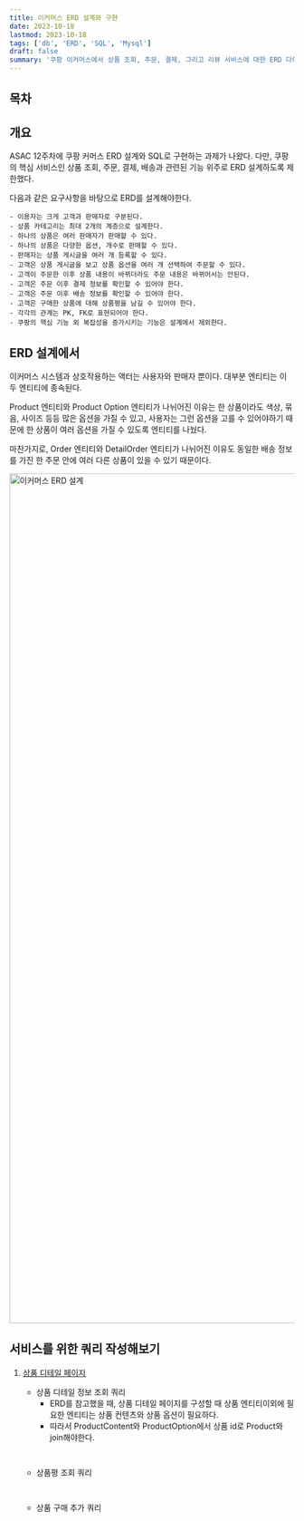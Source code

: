 ```yaml
---
title: 이커머스 ERD 설계와 구현
date: 2023-10-18
lastmod: 2023-10-18
tags: ['db', 'ERD', 'SQL', 'Mysql']
draft: false
summary: '쿠팡 이커머스에서 상품 조회, 주문, 결제, 그리고 리뷰 서비스에 대한 ERD 다이어그램을 설계하고 SQL로 구현하는 과정'
---
```


## 목차

<TOCInline toc={props.toc} exclude="목차" toHeading={2} />

## 개요

ASAC 12주차에 쿠팡 커머스 ERD 설계와 SQL로 구현하는 과제가 나왔다. 다만, 쿠팡의 핵심 서비스인 상품 조회, 주문, 결제, 배송과 관련된 기능 위주로 ERD 설계하도록 제한했다.

다음과 같은 요구사항을 바탕으로 ERD를 설계해야한다.

```
- 이용자는 크게 고객과 판매자로 구분된다.
- 상품 카테고리는 최대 2개의 계층으로 설계한다.
- 하나의 상품은 여러 판매자가 판매할 수 있다.
- 하나의 상품은 다양한 옵션, 개수로 판매할 수 있다.
- 판매자는 상품 게시글을 여러 개 등록할 수 있다.
- 고객은 상품 게시글을 보고 상품 옵션을 여러 개 선택하여 주문할 수 있다.
- 고객이 주문한 이후 상품 내용이 바뀌더라도 주문 내용은 바뀌어서는 안된다.
- 고객은 주문 이후 결제 정보를 확인할 수 있어야 한다.
- 고객은 주문 이후 배송 정보를 확인할 수 있어야 한다.
- 고객은 구매한 상품에 대해 상품평을 남길 수 있어야 한다.
- 각각의 관계는 PK, FK로 표현되어야 한다.
- 쿠팡의 핵심 기능 외 복잡성을 증가시키는 기능은 설계에서 제외한다.
```

## ERD 설계에서

이커머스 시스템과 상호작용하는 액터는 사용자와 판매자 뿐이다. 대부분 엔티티는 이 두 엔티티에 종속된다.

Product 엔티티와 Product Option 엔티티가 나뉘어진 이유는 한 상품이라도 색상, 묶음, 사이즈 등등 많은 옵션을 가질 수 있고, 사용자는 그런 옵션을 고를 수 있어야하기 때문에 한 상품이 여러 옵션을 가질 수 있도록 엔티티를 나눴다.

마찬가지로, Order 엔티티와 DetailOrder 엔티티가 나뉘어진 이유도 동일한 배송 정보를 가진 한 주문 안에 여러 다른 상품이 있을 수 있기 때문이다.

<img alt="이커머스 ERD 설계" src="/static/images/project/project-erd.png" width="1500" />

## 서비스를 위한 쿼리 작성해보기

1. [상품 디테일 페이지](https://www.coupang.com/vp/products/7400323975?itemId=19153028948&vendorItemId=86292117392&q=%EB%A7%A5%EB%B6%81+%EC%97%90%EC%96%B4+15%EC%9D%B8%EC%B9%98&itemsCount=36&searchId=a2a666a1b1ff489cb15fac21a1647006&rank=1&isAddedCart=)

   - 상품 디테일 정보 조회 쿼리
     - ERD를 참고했을 때, 상품 디테일 페이지를 구성할 때 상품 엔티티이외에 필요한 엔티티는 상품 컨텐츠와 상품 옵션이 필요하다.
     - 따라서 ProductContent와 ProductOption에서 상품 id로 Product와 join해야한다.

   ```sql:productDetail.sql



   ```

   - 상품평 조회 쿼리

   ```sql:productDetail.sql



   ```

   - 상품 구매 추가 쿼리

   ```sql:productDetail.sql



   ```

